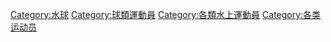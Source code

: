 {{Commons cat|Water polo players}}

[[Category:水球|Category:水球]]
[[Category:球類運動員|Category:球類運動員]]
[[Category:各類水上運動員|Category:各類水上運動員]]
[[Category:各类运动员|Category:各类运动员]]